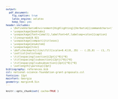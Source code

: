 ```yaml
---
output:
  pdf_document:
    fig_caption: true
    latex_engine: xelatex
    keep_tex: yes
header-includes:
   - \DefineVerbatimEnvironment{Highlighting}{Verbatim}{commandchars=\\\{\},fontsize=\small}
   - \usepackage{booktabs}
   - \usepackage[font={small},labelfont=bf,labelsep=colon]{caption}
   - \linespread{0.92}
   - \usepackage[compact]{titlesec}
   - \usepackage{enumitem}
   - \usepackage{tikz}
   - \def\checkmark{\tikz\fill[scale=0.4](0,.35) -- (.25,0) -- (1,.7) -- (.25,.15) -- cycle;}
   - \setlist{nolistsep}
   - \titlespacing{\section}{2pt}{*0}{*0}
   - \titlespacing{\subsection}{2pt}{*0}{*0}
   - \titlespacing{\subsubsection}{2pt}{*0}{*0}
   - \setlength{\parskip}{3pt}
bibliography: references.bib
csl: national-science-foundation-grant-proposals.csl
fontsize: 11pt
mainfont: Georgia
geometry: margin=0.5in
---
```


<!--
   - \setlength{\parskip}{3pt}
   - \setlength{\topsep}{0pt}
   - \setlength{\partopsep}{0pt}
   - \setlength{\itemsep}{0pt}
   - \setlength{\floatsep}{0pt}
   - \setlength{\intextsep}{2pt}
   - \setlength{\abovecaptionskip}{2pt}
   - \setlength{\belowcaptionskip}{0pt}
-->


<style type="text/css">
body,
code.bash{
  font-size: 8px;
}
pre {
  font-size: 8px
}
</style>

<!-- https://grants.nih.gov/grants/ElectronicReceipt/pdf_guidelines.htm -->


```r
knitr::opts_chunk$set( cache=TRUE )
```

\pagenumbering{gobble}
